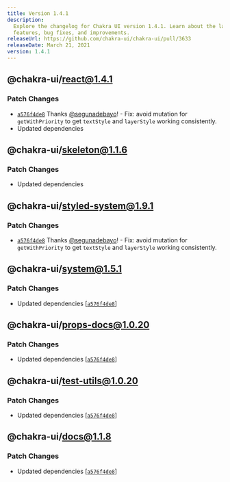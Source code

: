 ```yaml
---
title: Version 1.4.1
description:
  Explore the changelog for Chakra UI version 1.4.1. Learn about the latest
  features, bug fixes, and improvements.
releaseUrl: https://github.com/chakra-ui/chakra-ui/pull/3633
releaseDate: March 21, 2021
version: 1.4.1
---
```


## @chakra-ui/react@1.4.1

### Patch Changes

- [`a576f4de8`](https://github.com/chakra-ui/chakra-ui/commit/a576f4de850706ea7088c8a6ea687269cad05e69)
  Thanks [@segunadebayo](https://github.com/segunadebayo)! - Fix: avoid mutation
  for `getWithPriority` to get `textStyle` and `layerStyle` working
  consistently.
- Updated dependencies

## @chakra-ui/skeleton@1.1.6

### Patch Changes

- Updated dependencies

## @chakra-ui/styled-system@1.9.1

### Patch Changes

- [`a576f4de8`](https://github.com/chakra-ui/chakra-ui/commit/a576f4de850706ea7088c8a6ea687269cad05e69)
  Thanks [@segunadebayo](https://github.com/segunadebayo)! - Fix: avoid mutation
  for `getWithPriority` to get `textStyle` and `layerStyle` working
  consistently.

## @chakra-ui/system@1.5.1

### Patch Changes

- Updated dependencies
  \[[`a576f4de8`](https://github.com/chakra-ui/chakra-ui/commit/a576f4de850706ea7088c8a6ea687269cad05e69)]

## @chakra-ui/props-docs@1.0.20

### Patch Changes

- Updated dependencies
  \[[`a576f4de8`](https://github.com/chakra-ui/chakra-ui/commit/a576f4de850706ea7088c8a6ea687269cad05e69)]

## @chakra-ui/test-utils@1.0.20

### Patch Changes

- Updated dependencies
  \[[`a576f4de8`](https://github.com/chakra-ui/chakra-ui/commit/a576f4de850706ea7088c8a6ea687269cad05e69)]

## @chakra-ui/docs@1.1.8

### Patch Changes

- Updated dependencies
  \[[`a576f4de8`](https://github.com/chakra-ui/chakra-ui/commit/a576f4de850706ea7088c8a6ea687269cad05e69)]

